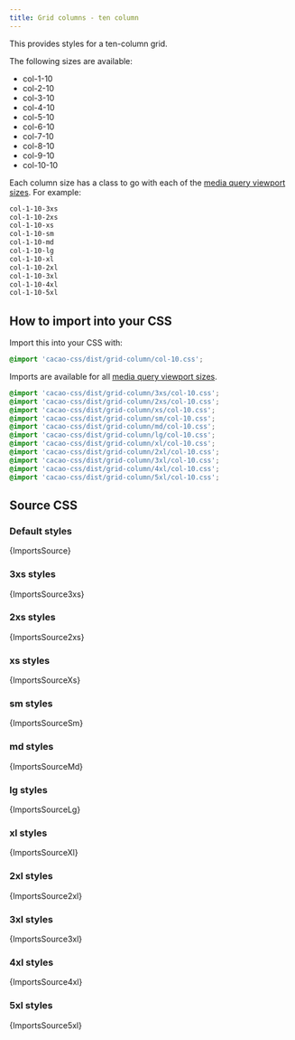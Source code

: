 ```yaml
---
title: Grid columns - ten column
---
```


This provides styles for a ten-column grid.

The following sizes are available:

- col-1-10
- col-2-10
- col-3-10
- col-4-10
- col-5-10
- col-6-10
- col-7-10
- col-8-10
- col-9-10
- col-10-10

Each column size has a class to go with each of the [media query viewport sizes](/styles/media#viewport-media-queries). For example:

```css
col-1-10-3xs
col-1-10-2xs
col-1-10-xs
col-1-10-sm
col-1-10-md
col-1-10-lg
col-1-10-xl
col-1-10-2xl
col-1-10-3xl
col-1-10-4xl
col-1-10-5xl
```

## How to import into your CSS

Import this into your CSS with:

```css
@import 'cacao-css/dist/grid-column/col-10.css';
```

Imports are available for all [media query viewport sizes](/styles/media#viewport-media-queries).

```css
@import 'cacao-css/dist/grid-column/3xs/col-10.css';
@import 'cacao-css/dist/grid-column/2xs/col-10.css';
@import 'cacao-css/dist/grid-column/xs/col-10.css';
@import 'cacao-css/dist/grid-column/sm/col-10.css';
@import 'cacao-css/dist/grid-column/md/col-10.css';
@import 'cacao-css/dist/grid-column/lg/col-10.css';
@import 'cacao-css/dist/grid-column/xl/col-10.css';
@import 'cacao-css/dist/grid-column/2xl/col-10.css';
@import 'cacao-css/dist/grid-column/3xl/col-10.css';
@import 'cacao-css/dist/grid-column/4xl/col-10.css';
@import 'cacao-css/dist/grid-column/5xl/col-10.css';
```

## Source CSS

<!-- markdownlint-disable -->

### Default styles

<CodeBlock language="css" title="grid-column/col-10.css">{ImportsSource}</CodeBlock>

### 3xs styles

<CodeBlock language="css" title="grid-column/3xs/col-10.css">{ImportsSource3xs}</CodeBlock>

### 2xs styles

<CodeBlock language="css" title="grid-column/2xs/col-10.css">{ImportsSource2xs}</CodeBlock>

### xs styles

<CodeBlock language="css" title="grid-column/xs/col-10.css">{ImportsSourceXs}</CodeBlock>

### sm styles

<CodeBlock language="css" title="grid-column/sm/col-10.css">{ImportsSourceSm}</CodeBlock>

### md styles

<CodeBlock language="css" title="grid-column/md/col-10.css">{ImportsSourceMd}</CodeBlock>

### lg styles

<CodeBlock language="css" title="grid-column/lg/col-10.css">{ImportsSourceLg}</CodeBlock>

### xl styles

<CodeBlock language="css" title="grid-column/xl/col-10.css">{ImportsSourceXl}</CodeBlock>

### 2xl styles

<CodeBlock language="css" title="grid-column/2xl/col-10.css">{ImportsSource2xl}</CodeBlock>

### 3xl styles

<CodeBlock language="css" title="grid-column/3xl/col-10.css">{ImportsSource3xl}</CodeBlock>

### 4xl styles

<CodeBlock language="css" title="grid-column/4xl/col-10.css">{ImportsSource4xl}</CodeBlock>

### 5xl styles

<CodeBlock language="css" title="grid-column/5xl/col-10.css">{ImportsSource5xl}</CodeBlock>

